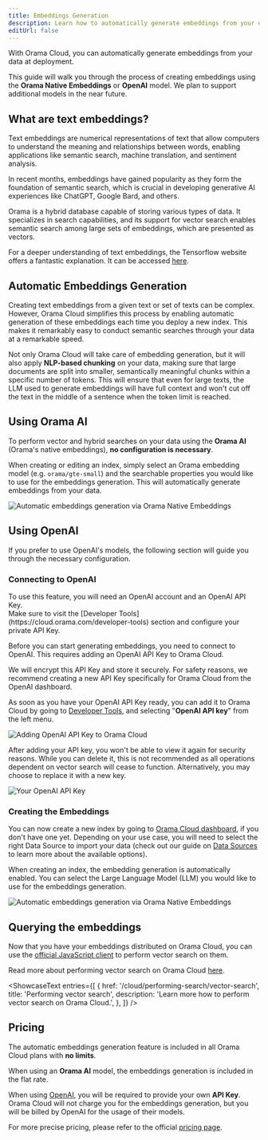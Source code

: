 ```yaml
---
title: Embeddings Generation
description: Learn how to automatically generate embeddings from your data at deployment.
editUrl: false
---
```


With Orama Cloud, you can automatically generate embeddings from your data at deployment.

This guide will walk you through the process of creating embeddings using the **Orama Native Embeddings** or **OpenAI** model. We plan to support additional models in the near future.

## What are text embeddings?

Text embeddings are numerical representations of text that allow computers to understand the meaning and relationships between words, enabling applications like semantic search, machine translation, and sentiment analysis.

In recent months, embeddings have gained popularity as they form the foundation of semantic search, which is crucial in developing generative AI experiences like ChatGPT, Google Bard, and others.

Orama is a hybrid database capable of storing various types of data. It specializes in search capabilities, and its support for vector search enables semantic search among large sets of embeddings, which are presented as vectors.

For a deeper understanding of text embeddings, the Tensorflow website offers a fantastic explanation. It can be accessed [here](https://www.tensorflow.org/text/guide/word_embeddings).

## Automatic Embeddings Generation

Creating text embeddings from a given text or set of texts can be complex. However, Orama Cloud simplifies this process by enabling automatic generation of these embeddings each time you deploy a new index. This makes it remarkably easy to conduct semantic searches through your data at a remarkable speed.

Not only Orama Cloud will take care of embedding generation, but it will also apply **NLP-based chunking** on your data, making sure that large documents are split into smaller, semantically meaningful chunks within a specific number of tokens.
This will ensure that even for large texts, the LLM used to generate embeddings will have full context and won't cut off the text in the middle of a sentence when the token limit is reached.

## Using Orama AI

To perform vector and hybrid searches on your data using the **Orama AI** (Orama's native embeddings), **no configuration is necessary**.

When creating or editing an index, simply select an Orama embedding model (e.g. `orama/gte-small`) and the searchable properties you would like to use for the embeddings generation. This will automatically generate embeddings from your data.

<img
  src='/cloud/guides/automatic-embeddings-generation/orama-native-embeddings.png'
  alt='Automatic embeddings generation via Orama Native Embeddings'
/>

## Using OpenAI

If you prefer to use OpenAI's models, the following section will guide you through the necessary configuration.

### Connecting to OpenAI

<Aside type="note">
To use this feature, you will need an OpenAI account and an OpenAI API Key. <br />Make sure to visit the [Developer Tools](https://cloud.orama.com/developer-tools) section and configure your private API Key.
</Aside>

Before you can start generating embeddings, you need to connect to OpenAI. This requires adding an OpenAI API Key to Orama Cloud.

We will encrypt this API Key and store it securely. For safety reasons, we recommend creating a new API Key specifically for Orama Cloud from the OpenAI dashboard.

As soon as you have your OpenAI API Key ready, you can add it to Orama Cloud by going to [Developer Tools](https://cloud.orama.com/developer-tools), and selecting "**OpenAI API key**" from the left menu.

<img
  src='/cloud/guides/automatic-embeddings-generation/automatic-embeddings-generation.png'
  alt='Adding OpenAI API Key to Orama Cloud'
/>

After adding your API key, you won't be able to view it again for security reasons. While you can delete it, this is not recommended as all operations dependent on vector search will cease to function. Alternatively, you may choose to replace it with a new key.

<img
  src='/cloud/guides/automatic-embeddings-generation/open-ai-api-key.png'
  alt='Your OpenAI API Key'
/>

### Creating the Embeddings

You can now create a new index by going to [Orama Cloud dashboard](https://cloud.orama.com/indexes), if you don't have one yet. Depending on your use case, you will need to select the right Data Source to import your data (check out our guide on [Data Sources](/cloud/data-sources/introduction-to-data-sources) to learn more about the available options).

When creating an index, the embedding generation is automatically enabled. You can select the Large Language Model (LLM) you would like to use for the embeddings generation. 

<img
  src='/cloud/guides/automatic-embeddings-generation/orama-native-embeddings.png'
  alt='Automatic embeddings generation via Orama Native Embeddings'
/>

## Querying the embeddings

Now that you have your embeddings distributed on Orama Cloud, you can use the [official JavaScript client](/cloud/integrating-orama-cloud/javascript-sdk) to perform vector search on them.

Read more about performing vector search on Orama Cloud [here](/cloud/performing-search/vector-search).

<ShowcaseText
  entries={[
    {
      href: '/cloud/performing-search/vector-search',
      title: 'Performing vector search',
      description: 'Learn more how to perform vector search on Orama Cloud.',
    },
  ]}
/>

## Pricing

The automatic embeddings generation feature is included in all Orama Cloud plans with **no limits**. 

When using an **Orama AI** model, the embeddings generation is included in the flat rate.

When using <a href="https://openai.com/" target="_blank">OpenAI</a>, you will be required to provide your own **API Key**. Orama Cloud will not charge you for the embeddings generation, but you will be billed by OpenAI for the usage of their models.

For more precise pricing, please refer to the official [pricing page](https://orama.com/pricing).
